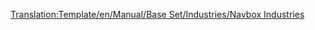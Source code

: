 <noinclude>[[Translation:Template/en/Manual/Base Set/Industries/Navbox Industries]]</noinclude>{{en/Navbox|navbar = off
|state = off

|name = Navbox Industries/Pl
|title = [[zh/Manual/工业]]

|group1 = [[zh/Manual/气候#温带气候|温带气候]]
|list1 =  [[zh/Manual/Base Set/Industries/银行]]{{en/·w}} [[zh/Manual/Base Set/Industries/煤矿]]{{en/·w}} [[zh/Manual/Base Set/Industries/工厂]]{{en/·w}} [[zh/Manual/Base Set/工业列表/农场]]{{en/·w}} [[zh/Manual/Base Set/Industries/林场]]{{en/·w}} [[zh/Manual/Base Set/Industries/铁矿]]{{en/·w}} [[zh/Manual/Base Set/Industries/炼油厂]]{{en/·w}} [[zh/Manual/Base Set/Industries/钻井平台]]{{en/·w}} [[zh/Manual/Base Set/Industries/油井]]{{en/·w}} [[zh/Manual/Base Set/Industries/发电站]]{{en/·w}} [[zh/Manual/Base Set/Industries/锯木厂]]{{en/·w}} [[zh/Manual/Base Set/Industries/钢铁厂]]

|group2 = [[zh/Manual/气候#亚寒带气候|亚寒带气候]]
|list2 =  [[zh/Manual/Base Set/Industries/银行]]{{en/·w}} [[zh/Manual/Base Set/Industries/煤矿]]{{en/·w}} [[zh/Manual/Base Set/工业列表/农场]]{{en/·w}} [[zh/Manual/Base Set/Industries/食品加工厂]]{{en/·w}} [[zh/Manual/Base Set/Industries/林场]]{{en/·w}} [[zh/Manual/Base Set/Industries/金矿]]{{en/·w}} [[zh/Manual/Base Set/Industries/炼油厂]]{{en/·w}} [[zh/Manual/Base Set/Industries/油井]]{{en/·w}} [[zh/Manual/Base Set/Industries/造纸厂]]{{en/·w}} [[zh/Manual/Base Set/Industries/发电站]]{{en/·w}} [[zh/Manual/Base Set/Industries/印刷厂]]

|group3 = [[zh/Manual/气候#亚热带气候|亚热带气候]]
|list3 =  [[zh/Manual/Base Set/Industries/银行]]{{en/·w}} [[zh/Manual/Base Set/Industries/铜矿]]{{en/·w}} [[zh/Manual/Base Set/Industries/钻石矿]]{{en/·w}} [[zh/Manual/Base Set/Industries/工厂]]{{en/·w}} [[zh/Manual/Base Set/工业列表/农场]]{{en/·w}} [[zh/Manual/Base Set/Industries/食品加工厂]]{{en/·w}} [[zh/Manual/Base Set/Industries/果园]]{{en/·w}} [[zh/Manual/Base Set/Industries/锯木厂]]{{en/·w}} [[zh/Manual/Base Set/Industries/炼油厂]]{{en/·w}} [[zh/Manual/Base Set/Industries/油井]]{{en/·w}} [[zh/Manual/Base Set/Industries/橡胶园]]{{en/·w}} [[zh/Manual/Base Set/Industries/水站]]{{en/·w}} [[zh/Manual/Base Set/Industries/水塔]]

|group4 = [[zh/Manual/气候#玩具大陆|玩具大陆]]
|list4 =  [[zh/Manual/Base Set/Industries/电池农场]]{{en/·w}} [[zh/Manual/Base Set/Industries/泡泡小屋]]{{en/·w}} [[zh/Manual/Base Set/Industries/棉花糖森林]]{{en/·w}} [[zh/Manual/Base Set/Industries/可乐泉]]{{en/·w}} [[zh/Manual/Base Set/Industries/汽水工厂]]{{en/·w}} [[zh/Manual/Base Set/Industries/塑料喷泉]]{{en/·w}} [[zh/Manual/Base Set/Industries/蔗糖矿]]{{en/·w}} [[zh/Manual/Base Set/Industries/糖果厂]]{{en/·w}} [[zh/Manual/Base Set/Industries/太妃场]]{{en/·w}} [[zh/Manual/Base Set/Industries/玩具工厂]]{{en/·w}} [[zh/Manual/Base Set/Industries/玩具商店]]

}}